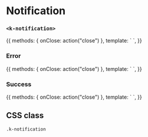 
<Meta
  title="UI | Interaction / Notification"
  component={Notification}
  decorators={[Padding]}
/>

# Notification
### `<k-notification>`

<Preview>
  <Story name="Regular">
    {{
      methods: {
        onClose: action("close")
      },
      template: `
        <k-notification
          message="Just a message"
          @close="onClose"
        />
      `,
    }}
  </Story>
</Preview>

<Props of={Notification} />

### Error
<Preview>
  <Story name="Error">
    {{
      methods: {
        onClose: action("close")
      },
      template: `
        <k-notification
          message="An error message"
          type="error"
          @close="onClose"
        />
      `,
    }}
  </Story>
</Preview>

### Success
<Preview>
  <Story name="Success">
    {{
      methods: {
        onClose: action("close")
      },
      template: `
        <k-notification
          message="A success message"
          type="success"
          @close="onClose"
        />
      `,
    }}
  </Story>
</Preview>


## CSS class

`.k-notification`
